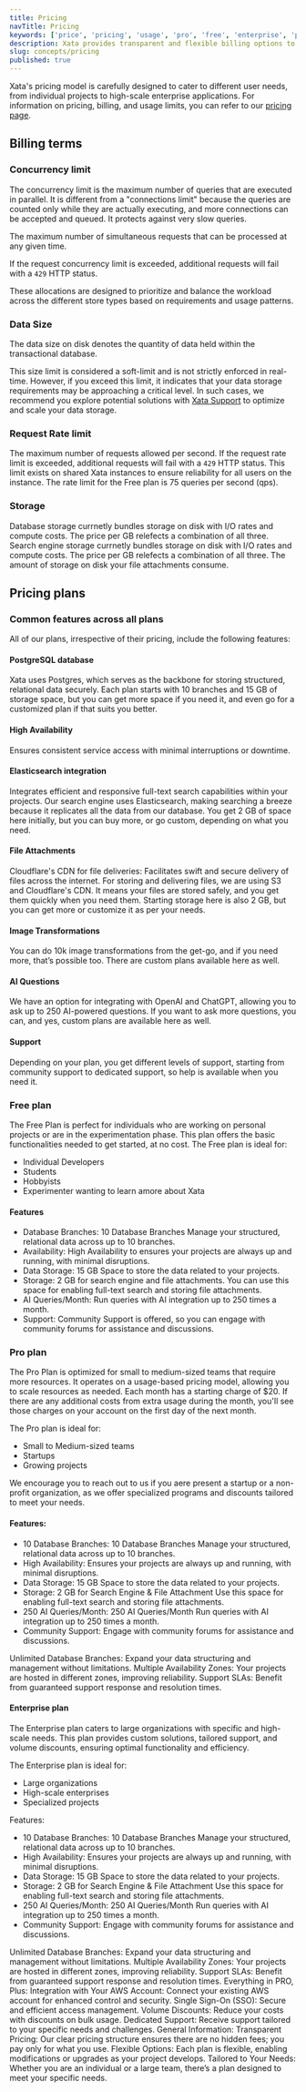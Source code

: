 ```yaml
---
title: Pricing
navTitle: Pricing
keywords: ['price', 'pricing', 'usage', 'pro', 'free', 'enterprise', 'plan']
description: Xata provides transparent and flexible billing options to accommodate user needs
slug: concepts/pricing
published: true
---
```


Xata's pricing model is carefully designed to cater to different user needs, from individual projects to high-scale enterprise applications. For information on pricing, billing, and usage limits, you can refer to our [pricing page](/pricing).

## Billing terms

### Concurrency limit

The concurrency limit is the maximum number of queries that are executed in parallel. It is different from a "connections limit" because the queries are counted only while they are actually executing, and more connections can be accepted and queued. It protects against very slow queries.

The maximum number of simultaneous requests that can be processed at any given time.

If the request concurrency limit is exceeded, additional requests will fail with a `429` HTTP status.

These allocations are designed to prioritize and balance the workload across the different store types based on requirements and usage patterns.

### Data Size

The data size on disk denotes the quantity of data held within the transactional database.

This size limit is considered a soft-limit and is not strictly enforced in real-time. However, if you exceed this limit, it indicates that your data storage requirements may be approaching a critical level. In such cases, we recommend you explore potential solutions with [Xata Support](https://support.xata.io/hc/en-us) to optimize and scale your data storage.

### Request Rate limit

The maximum number of requests allowed per second. If the request rate limit is exceeded, additional requests will fail with a `429` HTTP status. This limit exists on shared Xata instances to ensure reliability for all users on the instance. The rate limit for the Free plan is 75 queries per second (qps).

### Storage

Database storage currnetly bundles storage on disk with I/O rates and compute costs. The price per GB relefects a combination of all three. Search engine storage currnetly bundles storage on disk with I/O rates and compute costs. The price per GB relefects a combination of all three. The amount of storage on disk your file attachments consume.

## Pricing plans

### Common features across all plans

All of our plans, irrespective of their pricing, include the following features:

#### PostgreSQL database

Xata uses Postgres, which serves as the backbone for storing structured, relational data securely. Each plan starts with 10 branches and 15 GB of storage space, but you can get more space if you need it, and even go for a customized plan if that suits you better.

#### High Availability

Ensures consistent service access with minimal interruptions or downtime.

#### Elasticsearch integration

Integrates efficient and responsive full-text search capabilities within your projects. Our search engine uses Elasticsearch, making searching a breeze because it replicates all the data from our database. You get 2 GB of space here initially, but you can buy more, or go custom, depending on what you need.

#### File Attachments

Cloudflare's CDN for file deliveries: Facilitates swift and secure delivery of files across the internet. For storing and delivering files, we are using S3 and Cloudflare's CDN. It means your files are stored safely, and you get them quickly when you need them. Starting storage here is also 2 GB, but you can get more or customize it as per your needs.

#### Image Transformations

You can do 10k image transformations from the get-go, and if you need more, that’s possible too. There are custom plans available here as well.

#### AI Questions

We have an option for integrating with OpenAI and ChatGPT, allowing you to ask up to 250 AI-powered questions. If you want to ask more questions, you can, and yes, custom plans are available here as well.

#### Support

Depending on your plan, you get different levels of support, starting from community support to dedicated support, so help is available when you need it.

### Free plan

The Free Plan is perfect for individuals who are working on personal projects or are in the experimentation phase. This plan offers the basic functionalities needed to get started, at no cost.
The Free plan is ideal for:

- Individual Developers
- Students
- Hobbyists
- Experimenter wanting to learn amore about Xata

#### Features

- Database Branches: 10 Database Branches Manage your structured, relational data across up to 10 branches.
- Availability: High Availability to ensures your projects are always up and running, with minimal disruptions.
- Data Storage: 15 GB Space to store the data related to your projects.
- Storage: 2 GB for search engine and file attachments. You can use this space for enabling full-text search and storing file attachments.
- AI Queries/Month: Run queries with AI integration up to 250 times a month.
- Support: Community Support is offered, so you can engage with community forums for assistance and discussions.

### Pro plan

The Pro Plan is optimized for small to medium-sized teams that require more resources. It operates on a usage-based pricing model, allowing you to scale resources as needed. Each month has a starting charge of $20. If there are any additional costs from extra usage during the month, you'll see those charges on your account on the first day of the next month.

The Pro plan is ideal for:

- Small to Medium-sized teams
- Startups
- Growing projects

We encourage you to reach out to us if you aere present a startup or a non-profit organization, as we offer specialized programs and discounts tailored to meet your needs.

#### Features:

- 10 Database Branches: 10 Database Branches Manage your structured, relational data across up to 10 branches.
- High Availability: Ensures your projects are always up and running, with minimal disruptions.
- Data Storage: 15 GB Space to store the data related to your projects.
- Storage: 2 GB for Search Engine & File Attachment Use this space for enabling full-text search and storing file attachments.
- 250 AI Queries/Month: 250 AI Queries/Month Run queries with AI integration up to 250 times a month.
- Community Support: Engage with community forums for assistance and discussions.

Unlimited Database Branches: Expand your data structuring and management without limitations.
Multiple Availability Zones: Your projects are hosted in different zones, improving reliability.
Support SLAs: Benefit from guaranteed support response and resolution times.

#### Enterprise plan

The Enterprise plan caters to large organizations with specific and high-scale needs. This plan provides custom solutions, tailored support, and volume discounts, ensuring optimal functionality and efficiency.

The Enterprise plan is ideal for:

- Large organizations
- High-scale enterprises
- Specialized projects

Features:

- 10 Database Branches: 10 Database Branches Manage your structured, relational data across up to 10 branches.
- High Availability: Ensures your projects are always up and running, with minimal disruptions.
- Data Storage: 15 GB Space to store the data related to your projects.
- Storage: 2 GB for Search Engine & File Attachment Use this space for enabling full-text search and storing file attachments.
- 250 AI Queries/Month: 250 AI Queries/Month Run queries with AI integration up to 250 times a month.
- Community Support: Engage with community forums for assistance and discussions.

Unlimited Database Branches: Expand your data structuring and management without limitations.
Multiple Availability Zones: Your projects are hosted in different zones, improving reliability.
Support SLAs: Benefit from guaranteed support response and resolution times.
Everything in PRO, Plus:
Integration with Your AWS Account: Connect your existing AWS account for enhanced control and security.
Single Sign-On (SSO): Secure and efficient access management.
Volume Discounts: Reduce your costs with discounts on bulk usage.
Dedicated Support: Receive support tailored to your specific needs and challenges.
General Information:
Transparent Pricing: Our clear pricing structure ensures there are no hidden fees; you pay only for what you use.
Flexible Options: Each plan is flexible, enabling modifications or upgrades as your project develops.
Tailored to Your Needs: Whether you are an individual or a large team, there’s a plan designed to meet your specific needs.
